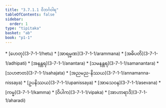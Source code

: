 ```yaml
---
title: "3.7.1.1 ဝိဘင်္ဂဝါရ"
tableOfContents: false
sidebar:
  order: 1
type: "tipitaka"
basket: "ab"
book: "p1-1"
---
```



<DynamicBreadcrumb />



<TableOfContents book="p1-1" section="3.7.1.1">
* [ဟေတု](3-7-1-1/hetu)
* [အာရမ္မဏ](3-7-1-1/arammana)
* [အဓိပတိ](3-7-1-1/adhipati)
* [အနန္တရ](3-7-1-1/anantara)
* [သမနန္တရ](3-7-1-1/samanantara)
* [သဟဇာတ](3-7-1-1/sahajata)
* [အညမည-နိဿယ](3-7-1-1/annamanna-nissaya)
* [ဥပနိဿယ](3-7-1-1/upanissaya)
* [အာသေဝန](3-7-1-1/asevana)
* [ကမ္မ](3-7-1-1/kamma)
* [ဝိပါက](3-7-1-1/vipaka)
* [အာဟာရာဒိ](3-7-1-1/aharadi)
</TableOfContents>